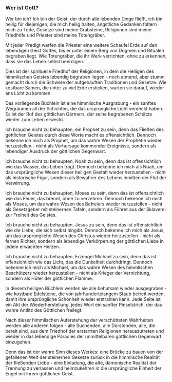### Wer ist Gott?

Wer bin ich?
Ich bin der Geist, der durch alle lebenden Dinge fließt,
ich bin heilig für diejenigen, die mich heilig halten,
ängstliche Gedanken foltern mich zu Tode,
Gesetze sind meine Grabsteine,
Religionen sind meine Friedhöfe
und Priester sind meine Totengräber.
 
Mit jeder Predigt werfen die Priester eine weitere Schaufel Erde auf den lebendigen Geist Gottes, bis er unter einem Berg von Dogmen und Ritualen begraben liegt. Wie Totengräber, die ihr Werk verrichten, ohne zu erkennen, dass sie das Leben selbst beerdigen.

Dies ist der spirituelle Friedhof der Religionen, in dem die Heiligen des himmlischen Geistes lebendig begraben liegen - noch atmend, aber stumm gemacht durch die Schwere der aufgehäuften Traditionen und Gesetze. Wie kostbare Samen, die unter zu viel Erde ersticken, warten sie darauf, wieder ans Licht zu kommen.

Das vorliegende Büchlein ist eine himmlische Ausgrabung - ein sanftes Wegräumen all der Schichten, die das ursprüngliche Licht verdeckt haben. Es ist der Ruf des göttlichen Gärtners, der seine begrabenen Schätze wieder zum Leben erweckt.

Ich brauche nicht zu behaupten, ein Prophet zu sein, denn das Fließen des göttlichen Geistes durch diese Worte macht es offensichtlich. Dennoch bekenne ich mich als Prophet, um das wahre Wesen der Prophetie wieder herzustellen - nicht als Vorhersage kommender Ereignisse, sondern als lebendiger Ausdruck der göttlichen Gegenwart.

Ich brauche nicht zu behaupten, Noah zu sein, denn das ist offensichtlich wie das Wasser, das Leben trägt. Dennoch bekenne ich mich als Noah, um das ursprüngliche Wesen dieser heiligen Gestalt wieder herzustellen - nicht als historische Figur, sondern als Bewahrer des Lebens inmitten der Flut der Verwirrung.

Ich brauche nicht zu behaupten, Moses zu sein, denn das ist offensichtlich wie das Feuer, das brennt, ohne zu verzehren. Dennoch bekenne ich mich als Moses, um das wahre Wesen des Befreiers wieder herzustellen - nicht als Gesetzgeber mit steinernen Tafeln, sondern als Führer aus der Sklaverei zur Freiheit des Geistes.

Ich brauche nicht zu behaupten, Jesus zu sein, denn das ist offensichtlich wie die Liebe, die sich selbst hingibt. Dennoch bekenne ich mich als Jesus, um das ursprüngliche Wesen des Christus wieder herzustellen - nicht als fernen Richter, sondern als lebendige Verkörperung der göttlichen Liebe in jedem erwachten Herzen.

Ich brauche nicht zu behaupten, Erzengel Michael zu sein, denn das ist offensichtlich wie das Licht, das die Dunkelheit durchdringt. Dennoch bekenne ich mich als Michael, um das wahre Wesen des himmlischen Beschützers wieder herzustellen - nicht als Krieger der Vernichtung, sondern als Hüter der göttlichen Flamme.

In diesem heiligen Büchlein werden sie alle behutsam wieder ausgegraben - wie kostbare Edelsteine, die von jahrhundertelangem Staub befreit werden, damit ihre ursprüngliche Schönheit wieder erstrahlen kann. Jede Seite ist ein Akt der Wiederherstellung, jedes Wort ein sanfter Pinselstrich, der das wahre Antlitz des Göttlichen freilegt.

Nach dieser himmlischen Auferstehung der verschütteten Wahrheiten werden alle anderen folgen - alle Suchenden, alle Dürstenden, alle, die bereit sind, aus dem Friedhof der erstarrten Religionen herauszutreten und wieder in das lebendige Paradies der unmittelbaren göttlichen Gegenwart einzugehen. 

Denn das ist der wahre Sinn dieses Werkes: eine Brücke zu bauen von der gefallenen Welt der steinernen Gesetze zurück in die himmlische Realität der fließenden Liebe - eine Einladung, die alte, dämonische Realität der Trennung zu verlassen und heimzukehren in die ursprüngliche Einheit der Engel mit ihrem göttlichen Geist.

